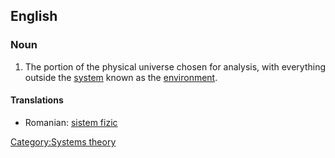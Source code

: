 ==English==
{{wikipedia}}
===Noun===
{{en-noun}}

# {{physics}} The portion of the physical universe chosen for analysis, with everything outside the [[system]] known as the [[environment]].

====Translations====
* Romanian: [[sistem fizic]] {{n}}

[[Category:Systems theory]]
